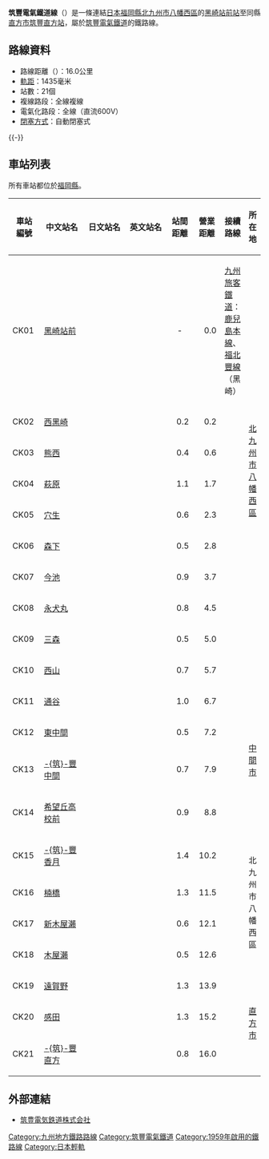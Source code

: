 {{noteTA
|1=zh-hans:筑; zh-hant:筑;}}
{{unreferenced|time=2013-11-26T11:10:10+00:00}}
{{Infobox 鐵道路線
|日文原名=筑豊電気鉄道線
|平假名=ちくほうでんきてつどうせん
|羅馬拼音=Chikuhō Denki Tetsudō sen
|路線名稱=筑豐電氣鐵道線
|路線顏色=#e30075
|圖片=Train on bridge of Chikuho Electric Railroad on Ongagawa River.JPG
|圖片大小=300px
|圖片說明={{link-ja|遠賀川|遠賀川}}橋樑
|路線記號=<span style="background-color:#e30075; color:white; border:3px solid #e30075; text-align:center;">CK</span>
|國家={{JPN}}
|所在地=[[福岡縣|福岡縣]]
|起點=[[黑崎站|黑崎站前站]]
|終點=[[筑豐直方站|筑豐直方站]]
|站數=21個
|通車=1959年9月18日
|擁有者=[[筑豐電氣鐵道|筑豐電氣鐵道]]
|車輛基地=
|使用車輛=參見[[甘木鐵道#車輛|車輛]]
|路線距離=16.0公里
|軌距=1,435毫米
|電氣化方式=[[直流電|直流電]]600 [[伏特|V]] [[高架電纜|高架電纜]]
|路線圖=
}}
{{筑豐電氣鐵道線RDT}}
'''筑豐電氣鐵道線'''（{{jpn|j=筑豊電気鉄道線|hg=ちくほうでんきてつどうせん|rm=Chikuhō Denki Tetsudō sen|f=y}}）是一條連結[[日本|日本]][[福岡縣|福岡縣]][[北九州市|北九州市]][[八幡西區|八幡西區]]的[[黑崎站|黑崎站前站]]至同縣[[直方市|直方市]][[筑豐直方站|筑豐直方站]]，屬於[[筑豐電氣鐵道|筑豐電氣鐵道]]的鐵路線。

== 路線資料 ==
* 路線距離（{{link-ja|營業距離|営業キロ}}）：16.0公里
* [[軌距|軌距]]：1435毫米
* 站數：21個
* 複線路段：全線複線
* 電氣化路段：全線（直流600V）
* [[閉塞_(鐵路)|閉塞方式]]：自動閉塞式

{{-}}
== 車站列表 ==
所有車站都位於[[福岡縣|福岡縣]]。
{| class="wikitable" rules="all"
!style="width:3em;"|車站編號
!style="width:5em;"|中文站名
!style="width:5em;"|日文站名
!style="width:5em;"|英文站名
!style="width:2.5em;"|站間距離
!style="width:2.5em;"|營業距離
!接續路線
!所在地
|- style="border-top:solid 3px #e30075;"
!CK01
|[[黑崎站|黑崎站前]]
|{{lang|ja|黒崎駅前}}
|{{lang|en|Kurosaki-ekimae}}
|style="text-align:center;"|-
|style="text-align:right;"|0.0
|[[九州旅客鐵道|九州旅客鐵道]]：[[鹿兒島本線|鹿兒島本線]]、[[福北豐線|福北豐線]]（黑崎）
|rowspan="10"|[[北九州市|北九州市]]<br />[[八幡西區|八幡西區]]
|-
!CK02
|[[西黑崎站|西黑崎]]
|{{lang|ja|西黒崎}}
|{{lang|en|Nishi-Kurosaki}}
|style="text-align:right;"|0.2
|style="text-align:right;"|0.2
| 
|-
!CK03
|[[熊西站|熊西]]
|{{lang|ja|熊西}}
|{{lang|en|Kumanishi}}
|style="text-align:right;"|0.4
|style="text-align:right;"|0.6
| 
|-
!CK04
|[[萩原站_(福岡縣)|萩原]]
|{{lang|ja|萩原}}
|{{lang|en|Hagiwara}}
|style="text-align:right;"|1.1
|style="text-align:right;"|1.7
| 
|-
!CK05
|[[穴生站|穴生]]
|{{lang|ja|穴生}}
|{{lang|en|Anō}}
|style="text-align:right;"|0.6
|style="text-align:right;"|2.3
| 
|-
!CK06
|[[森下站_(福岡縣)|森下]]
|{{lang|ja|森下}}
|{{lang|en|Morishita}}
|style="text-align:right;"|0.5
|style="text-align:right;"|2.8
| 
|-
!CK07
|[[今池站_(福岡縣)|今池]]
|{{lang|ja|今池}}
|{{lang|en|Imaike}}
|style="text-align:right;"|0.9
|style="text-align:right;"|3.7
| 
|-
!CK08
|[[永犬丸站|永犬丸]]
|{{lang|ja|永犬丸}}
|{{lang|en|Einomaru}}
|style="text-align:right;"|0.8
|style="text-align:right;"|4.5
| 
|-
!CK09
|[[三森站|三森]]
|{{lang|ja|三ヶ森}}
|{{lang|en|Sangamori}}
|style="text-align:right;"|0.5
|style="text-align:right;"|5.0
| 
|-
!CK10
|[[西山站_(福岡縣)|西山]]
|{{lang|ja|西山}}
|{{lang|en|Nishiyama}}
|style="text-align:right;"|0.7
|style="text-align:right;"|5.7
| 
|-
!CK11
|[[通谷站|通谷]]
|{{lang|ja|通谷}}
|{{lang|en|Tōritani}}
|style="text-align:right;"|1.0
|style="text-align:right;"|6.7
| 
|rowspan="4"|[[中間市|中間市]]
|-
!CK12
|[[東中間站|東中間]]
|{{lang|ja|東中間}}
|{{lang|en|Higashi-Nakama}}
|style="text-align:right;"|0.5
|style="text-align:right;"|7.2
| 
|-
!CK13
|[[筑豐中間站|-{筑}-豐中間]]
|{{lang|ja|筑豊中間}}
|{{lang|en|Chikuhō-Nakama}}
|style="text-align:right;"|0.7
|style="text-align:right;"|7.9
| 
|-
!CK14
|[[希望丘高校前站|希望丘高校前]]
|{{lang|ja|希望が丘高校前}}
|{{lang|en|Kibōgaoka-Kōkōmae}}
|style="text-align:right;"|0.9
|style="text-align:right;"|8.8
| 
|-
!CK15
|[[筑豐香月站|-{筑}-豐香月]]
|{{lang|ja|筑豊香月}}
|{{lang|en|Chikuhō-Katsuki}}
|style="text-align:right;"|1.4
|style="text-align:right;"|10.2
| 
|rowspan="4"|北九州市<br />八幡西區
|-
!CK16
|[[楠橋站|楠橋]]
|{{lang|ja|楠橋}}
|{{lang|en|Kusubashi}}
|style="text-align:right;"|1.3
|style="text-align:right;"|11.5
| 
|-
!CK17
|[[新木屋瀨站|新木屋瀨]]
|{{lang|ja|新木屋瀬}}
|{{lang|en|Shin-Koyanose}}
|style="text-align:right;"|0.6
|style="text-align:right;"|12.1
| 
|-
!CK18
|[[木屋瀨站|木屋瀨]]
|{{lang|ja|木屋瀬}}
|{{lang|en|Koyanose}}
|style="text-align:right;"|0.5
|style="text-align:right;"|12.6
| 
|-
!CK19
|[[遠賀野站|遠賀野]]
|{{lang|ja|遠賀野}}
|{{lang|en|Ongano}}
|style="text-align:right;"|1.3
|style="text-align:right;"|13.9
| 
|rowspan="3"|[[直方市|直方市]]
|-
!CK20
|[[感田站|感田]]
|{{lang|ja|感田}}
|{{lang|en|Ganda}}
|style="text-align:right;"|1.3
|style="text-align:right;"|15.2
| 
|-
!CK21
|[[筑豐直方站|-{筑}-豐直方]]
|{{lang|ja|筑豊直方}}
|{{lang|en|Chikuhō-Nōgata}}
|style="text-align:right;"|0.8
|style="text-align:right;"|16.0
| 
|}

== 外部連結==
{{commonscat|Chikuho Electric Railroad}}
*[http://www.chikutetsu.co.jp/ 筑豊電気鉄道株式会社] {{Wayback|url=http://www.chikutetsu.co.jp/ |date=20220303172631 }}

{{筑豐電氣鐵道線}}
{{日本路面電車}}
{{福岡大眾運輸}}
{{DEFAULTSORT:Chikuho denki tetsudo sen}}
[[Category:九州地方鐵路路線|Category:九州地方鐵路路線]]
[[Category:筑豐電氣鐵道|Category:筑豐電氣鐵道]]
[[Category:1959年啟用的鐵路線|Category:1959年啟用的鐵路線]]
[[Category:日本輕軌|Category:日本輕軌]]